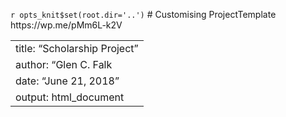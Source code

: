 `r opts_knit$set(root.dir='..')`                                                                    # Customising ProjectTemplate           https://wp.me/pMm6L-k2V

---
title: "Scholarship Project"
author: "Glen C. Falk
date: "June 21, 2018"
output: html_document
---